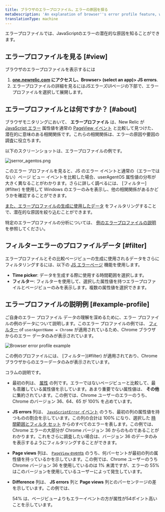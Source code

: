 ```yaml
---
title: ブラウザのエラープロファイル。エラーの原因を探る
metaDescription: 'An explanation of browser''s error profile feature, which gives you insight about your JavaScript errors.'
translationType: machine
---
```




エラープロファイルでは、JavaScriptのエラーの潜在的な原因を知ることができます。

## エラープロファイルを見る [#view]

ブラウザのエラープロファイルを表示するには

1. **[one.newrelic.com](https://one.newrelic.com) にアクセスし、Browser> (select an app)> JS errors**.
2. エラープロファイルの詳細を見るにはJSエラーズUIページの下部で、エラープロファイルを選択して展開します。

## エラープロファイルとは何ですか？ [#about]

ブラウザモニタリングにおいて、 **エラープロファイル** は、New Relic が [JavaScript エラー](/docs/insights/insights-data-sources/default-data/browser-default-events-attributes-insights#javascriptError-attributes) 属性値を通常の [PageView イベント](/docs/insights/insights-data-sources/default-data/browser-default-events-attributes-insights#browser-attributes-table) と比較して見つけた、潜在的に意味のある相関関係です。これらの相関関係は、エラーの原因や要因の調査に役立ちます。

以下のスクリーンショットは、エラープロファイルの例です。

<img
  title="jserror_agentos.png"
  alt="jserror_agentos.png"
  src={jserrorAgentos}
/>

<figcaption>
  このエラー プロファイルを見ると、JS のエラー イベントと通常の（エラーではない）ページ ビュー イベントを比較した場合、userAgentOS 属性値の分布が大きく異なることがわかります。さらに詳しく調べるには、 [フィルター](#filter) を使用して Windows のエラーのみを表示し、他の相関関係があるかどうかを確認することができます。
</figcaption>

[また、エラープロファイルの生成に使用したデータ](#filter) をフィルタリングすることで、潜在的な原因を絞り込むことができます。

特定のエラープロファイルの分析については、 [例のエラープロファイルの説明](#example-profile) を参照してください。

## フィルターエラーのプロファイルデータ [#filter]

エラープロファイルとその比較ページビューの生成に使用されるデータをさらにフィルタリングするには、以下の [JS エラーページ](/docs/browser/new-relic-browser/browser-pro-features/javascript-errors-page-examine-errors-over-time) 機能を使用します。

* **Time picker**: データを生成する際に使用する時間範囲を選択します。
* **フィルター**: フィルターを使用して、選択した属性値を持つエラープロファイルとページビューのみを表示します。複数の属性値を選択できます。

## エラープロファイルの説明例 [#example-profile]

ご自身のエラー プロファイル データの理解を深めるために、エラー プロファイルの例のデータについて説明します。このエラー プロファイルの例では、 [フィルター](#filter) of `userAgentName = Chrome` が適用されているため、Chrome ブラウザからのエラー データのみが表示されています。

<img
  title="Browser-error-profile-example.png"
  alt="Browser error profile example"
  src={browserErrorProfileExample}
/>

<figcaption>
  この例のプロファイルには、 [フィルター](#filter) が適用されており、Chrome ブラウザからのエラーデータのみが表示されています。
</figcaption>

コラムの説明です。

* 最初の列は、 [属性](/docs/using-new-relic/welcome-new-relic/getting-started/glossary#attribute) の列です。エラーではないページビューと比較して、最も乖離している属性値を示しています。あまり重要でない属性値は、 **その他** に集約されています。この例では、Chrome ユーザーのエラーのうち、Chrome のバージョン 36、64、65 が 100% を占めています。

* **JS errors** 列は、 [`JavaScriptError` イベント](/docs/insights/insights-data-sources/default-data/browser-default-events-attributes-insights#javascriptError-attributes) のうち、最初の列の属性値を持つものの割合を示しています。この列の合計は 100% になり、選択した [時間範囲とフィルタ セット](#filter) からのすべてのエラーを表します。この例では、Chrome エラーの大部分が Chrome バージョン 36 からのものであることがわかります。これをさらに調査したい場合は、バージョン 36 のデータのみを表示するようにフィルタリングすることができます。

* **Page views** 列は、 [`PageView` events](/docs/insights/insights-data-sources/default-data/browser-default-events-attributes-insights#browser-attributes-table) のうち、何パーセントが最初の列の属性値を持っているかを示しています。この例では、Chrome ユーザーのうち Chrome バージョン 36 を使用しているのは 1% 未満ですが、エラーの 55% はこのバージョンを使用しているユーザーによって発生しています。

* **Difference** 列は、 **JS errors** 列と **Page views** 列とのパーセンテージの差を示しています。この例では、

  <Icon name="nr-caret-up"/>

  54% は、ページビューよりもエラーイベントの方が属性が54ポイント高いことを示しています。
